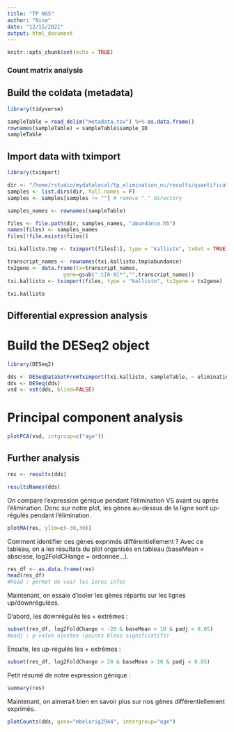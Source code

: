 ```yaml
---
title: "TP NGS"
author: "Nina"
date: "12/15/2021"
output: html_document
---
```


```r
knitr::opts_chunk$set(echo = TRUE)
```

### Count matrix analysis

## Build the coldata (metadata)

```r
library(tidyverse)

sampleTable = read_delim("metadata.tsv") %>% as.data.frame()
rownames(sampleTable) = sampleTable$sample_ID
sampleTable
```
## Import data with tximport

```r
library(tximport)

dir <- "/home/rstudio/mydatalocal/tp_elimination_nc/results/quantification/"
samples <- list.dirs(dir, full.names = F) 
samples <- samples[samples != ""] # remove "." directory

samples_names <- rownames(sampleTable)

files <- file.path(dir, samples_names, "abundance.h5")
names(files) <- samples_names
files[!file.exists(files)]

txi.kallisto.tmp <- tximport(files[1], type = "kallisto", txOut = TRUE)

transcript_names <- rownames(txi.kallisto.tmp$abundance)
tx2gene <- data.frame(tx=transcript_names,
                  gene=gsub(".t[0-9]*","",transcript_names))
txi.kallisto <- tximport(files, type = "kallisto", tx2gene = tx2gene)
```

```r
txi.kallisto
```

## Differential expression analysis

# Build the DESeq2 object

```r
library(DESeq2)

dds <- DESeqDataSetFromTximport(txi.kallisto, sampleTable, ~ elimination )
dds <- DESeq(dds)
vsd <- vst(dds, blind=FALSE)
```

# Principal component analysis

```r
plotPCA(vsd, intgroup=c("age"))
```
## Further analysis

```r
res <- results(dds)
```

```r
resultsNames(dds)
```

On compare l'expression génique pendant l'élimination VS avant ou après l'élimination. Donc sur notre plot, les gènes au-dessus de la ligne sont up-régulés pendant l'élimination.

```r
plotMA(res, ylim=c(-30,30))
```
Comment identifier ces gènes exprimés différentiellement ?
Avec ce tableau, on a les résultats du plot organisés en tableau (baseMean = abscisse, log2FoldCHange = ordonnée...).

```r
res_df <- as.data.frame(res)
head(res_df)
#head : permet de voir les 1eres infos
```

Maintenant, on essaie d'isoler les gènes répartis sur les lignes up/downrégulées.

D'abord, les downrégulés les + extrêmes :

```r
subset(res_df, log2FoldChange < -20 & baseMean > 10 & padj < 0.05)
#padj : p-value ajustee (points bleus significatifs)
```

Ensuite, les up-régulés les + extrêmes :

```r
subset(res_df, log2FoldChange > 20 & baseMean > 10 & padj < 0.05)
```

Petit résumé de notre expression génique :

```r
summary(res)
```

Maintenant, on aimerait bien en savoir plus sur nos gènes différentiellement exprimés.

```r
plotCounts(dds, gene="mbelarig2944", intergroup="age")
```

